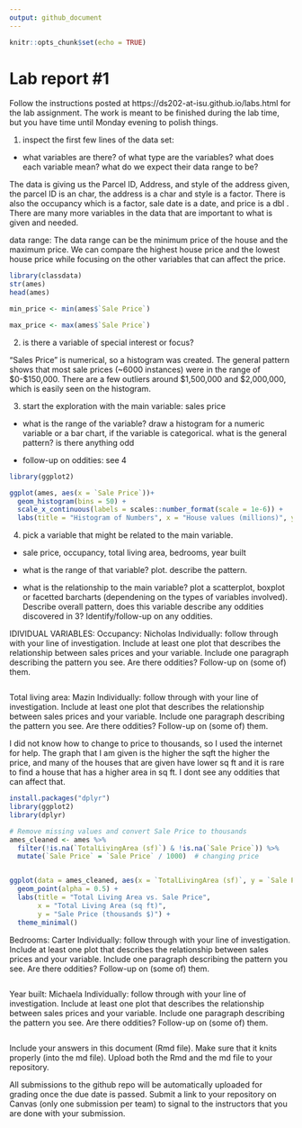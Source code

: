 ```yaml
---
output: github_document
---
```


<!-- README.md is generated from README.Rmd. Please edit the README.Rmd file -->


```r
knitr::opts_chunk$set(echo = TRUE)
```

# Lab report #1

Follow the instructions posted at https://ds202-at-isu.github.io/labs.html for the lab assignment. The work is meant to be finished during the lab time, but you have time until Monday evening to polish things.


1. inspect the first few lines of the data set:

* what variables are there? of what type are the variables? what does each variable mean? what do we expect their data range to be?

The data is giving us the Parcel ID, Address, and style of the address given, the parcel ID is an char, the address is a char and style is a factor. There is also the occupancy which is a factor, sale date is a date, and price is a dbl
. There are many more variables in the data that are important to what is given and needed.


data range:
The data range can be the minimum price of the house and the maximum price. We 
can compare the highest house price and the lowest house price while focusing on the other variables that can affect the price. 

```r
library(classdata)
str(ames)
head(ames)

min_price <- min(ames$`Sale Price`)

max_price <- max(ames$`Sale Price`)


```


2. is there a variable of special interest or focus?

"Sales Price" is numerical, so a histogram was created. The general pattern shows that most sale prices (~6000 instances) were in the range of $0-$150,000. There are a few outliers around $1,500,000 and $2,000,000, which is easily seen on the histogram.


3. start the exploration with the main variable: sales price

* what is the range of the variable? draw a histogram for a numeric variable or a bar chart, if the variable is categorical. what is the general pattern? is there anything odd

* follow-up on oddities: see 4

```r
library(ggplot2)

ggplot(ames, aes(x = `Sale Price`))+
  geom_histogram(bins = 50) +  
  scale_x_continuous(labels = scales::number_format(scale = 1e-6)) +
  labs(title = "Histogram of Numbers", x = "House values (millions)", y = "Frequency")

```

4. pick a variable that might be related to the main variable.
* sale price, occupancy, total living area, bedrooms, year built

* what is the range of that variable? plot. describe the pattern.

* what is the relationship to the main variable? plot a scatterplot, boxplot or facetted barcharts (dependening on the types of variables involved). Describe overall pattern, does this variable describe any oddities discovered in 3? Identify/follow-up on any oddities.


IDIVIDUAL VARIABLES: 
  Occupancy: Nicholas
Individually: follow through with your line of investigation. 
Include at least one plot that describes the relationship between sales prices and your variable. 
Include one paragraph describing the pattern you see. Are there oddities? 
Follow-up on (some of) them.
```r

```


  Total living area: Mazin
Individually: follow through with your line of investigation. 
Include at least one plot that describes the relationship between sales prices and your variable. 
Include one paragraph describing the pattern you see. Are there oddities? 
Follow-up on (some of) them.

I did not know how to change to price to thousands, so I used the internet for help. The graph that I am given is the higher the sqft the higher the price, and many of the houses that are given have lower sq ft and it is rare to find a house that has a higher area in sq ft. I dont see any oddities that can affect that.


```r
install.packages("dplyr")
library(ggplot2)
library(dplyr)

# Remove missing values and convert Sale Price to thousands
ames_cleaned <- ames %>%
  filter(!is.na(`TotalLivingArea (sf)`) & !is.na(`Sale Price`)) %>%
  mutate(`Sale Price` = `Sale Price` / 1000)  # changing price


ggplot(data = ames_cleaned, aes(x = `TotalLivingArea (sf)`, y = `Sale Price`)) +
  geom_point(alpha = 0.5) + 
  labs(title = "Total Living Area vs. Sale Price",
       x = "Total Living Area (sq ft)",
       y = "Sale Price (thousands $)") +
  theme_minimal()

```


  Bedrooms: Carter
Individually: follow through with your line of investigation. 
Include at least one plot that describes the relationship between sales prices and your variable. 
Include one paragraph describing the pattern you see. Are there oddities? 
Follow-up on (some of) them.
```r

```

  Year built: Michaela 
Individually: follow through with your line of investigation. 
Include at least one plot that describes the relationship between sales prices and your variable. 
Include one paragraph describing the pattern you see. Are there oddities? 
Follow-up on (some of) them.

```r

```


Include your answers in this document (Rmd file). Make sure that it knits properly (into the md file). Upload both the Rmd and the md file to your repository.  

All submissions to the github repo will be automatically uploaded for grading once the due date is passed.
Submit a link to your repository on Canvas (only one submission per team) to signal to the instructors that you are done with your submission.

